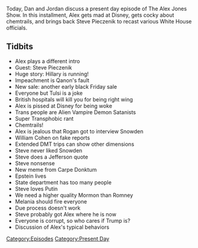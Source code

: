 {{DEFAULTSORT:
    #_EPISODE_0369:November 13, 2019
}}{{Episode
    | title           = November 13, 2019
    | caption         = [https://knowledgefight.libsyn.com/knowledge-fight-november-13-2019 Listen to this episode on Libsyn]
    | episodeNumber   = 369
    | length          = 02:23:09
    | airDate         = November 15, 2019
    | coverageDate    = November 13, 2019
    | episodeType     = [[:Category:Present Day|Present Day]]
    | appearance      = [[Steve Pieczenik]], [[Tulsi Gabbard]], [[Joe Rogan]], [[Edward Snowden]], [[William Cohen]], [[Carpe Donktum]], [[Jeffrey Epstein]], [[Melania Trump]]
    | previousEpisode = [[368: November 11-12, 2019]]
    | nextEpisode     = [[370: November 14-15, 2019]]
}}

{{Stub}}

Today, Dan and Jordan discuss a present day episode of The Alex Jones Show. In this installment, Alex gets mad at Disney, gets cocky about chemtrails, and brings back Steve Pieczenik to recast various White House officials.

==Tidbits==

*Alex plays a different intro
*Guest: Steve Pieczenik
*Huge story: Hillary is running!
*Impeachment is Qanon's fault
*New sale: another early black Friday sale
*Everyone but Tulsi is a joke
*British hospitals will kill you for being right wing
*Alex is pissed at Disney for being woke
*Trans people are Alien Vampire Demon Satanists
*Super Transphobic rant
*Chemtrails!
*Alex is jealous that Rogan got to interview Snowden
*William Cohen on fake reports
*Extended DMT trips can show other dimensions
*Steve never liked Snowden
*Steve does a Jefferson quote
*Steve nonsense
*New meme from Carpe Donktum
*Epstein lives
*State department has too many people
*Steve loves Putin
*We need a higher quality Mormon than Romney
*Melania should fire everyone
*Due process doesn't work
*Steve probably got Alex where he is now
*Everyone is corrupt, so who cares if Trump is?
*Discussion of Alex's typical behaviors

[[Category:Episodes]]
[[Category:Present Day]]

